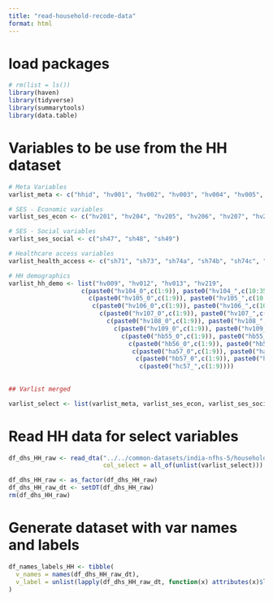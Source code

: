 ```yaml
---
title: "read-household-recode-data"
format: html
---
```


# load packages
```r
# rm(list = ls())
library(haven)
library(tidyverse)
library(summarytools)
library(data.table)

```

# Variables to be use from the HH dataset

```r
# Meta Variables
varlist_meta <- c("hhid", "hv001", "hv002", "hv003", "hv004", "hv005", "hv006", "hv007", "hv008a", "hv021", "hv022", "hv023", "hv024", "hv025", "shdist")

# SES - Economic variables
varlist_ses_econ <- c("hv201", "hv204", "hv205", "hv206", "hv207", "hv208", "hv209", "hv210", "hv211", "hv212", "hv213", "hv214", "hv215", "hv216", "hv221", "hv225", "hv226", "hv234a", "hv237", "hv238", "hv238a", "hv242", "hv243a", "hv243b", "hv243c", "hv243e", "hv244", "hv245", "hv246", "hv270", "hv271", "hv270a", "hv271a", "sh37b", "sh44", "sh45", "sh46", "sh50b", "sh50c", "sh50d", "sh50e", "sh50f", "sh50g", "sh50i", "sh50j", "sh50k", "sh50n", "sh50q", "sh50r", "sh50x", "sh50y", "sh50z", "sh52", "sh55", "sh61", "sh62", "sh64", "sh66", "sh67a", "sh67b", "sh67c", "sh67d", "sh67e", "sh67f", "sh69", "sh75")

# SES - Social variables
varlist_ses_social <- c("sh47", "sh48", "sh49")

# Healthcare access variables
varlist_health_access <- c("sh71", "sh73", "sh74a", "sh74b", "sh74c", "sh74d", "sh74e")

# HH demographics
varlist_hh_demo <- list("hv009", "hv012", "hv013", "hv219",
                    c(paste0("hv104_0",c(1:9)), paste0("hv104_",c(10:35))),
                      c(paste0("hv105_0",c(1:9)), paste0("hv105_",c(10:35))),
                       c(paste0("hv106_0",c(1:9)), paste0("hv106_",c(10:35))),
                         c(paste0("hv107_0",c(1:9)), paste0("hv107_",c(10:35))),
                           c(paste0("hv108_0",c(1:9)), paste0("hv108_",c(10:35))),
                             c(paste0("hv109_0",c(1:9)), paste0("hv109_",c(10:35))),
                               c(paste0("hb55_0",c(1:9)), paste0("hb55_",c(10:20))),
                                 c(paste0("hb56_0",c(1:9)), paste0("hb56_",c(10:20))),
                                  c(paste0("ha57_0",c(1:9)), paste0("ha57_",c(10:15))),
                                   c(paste0("hb57_0",c(1:9)), paste0("hb57_",c(10:20))),
                                    c(paste0("hc57_",c(1:9))))
                       
                       
## Varlist merged

varlist_select <- list(varlist_meta, varlist_ses_econ, varlist_ses_social, varlist_health_access, varlist_hh_demo)
```

# Read HH data for select variables

```r

df_dhs_HH_raw <- read_dta("../../common-datasets/india-nfhs-5/household-recode/IAHR7DFL.DTA", 
                          col_select = all_of(unlist(varlist_select)))

df_dhs_HH_raw <- as_factor(df_dhs_HH_raw) 
df_dhs_HH_raw_dt <- setDT(df_dhs_HH_raw)
rm(df_dhs_HH_raw)
```

# Generate dataset with var names and labels
```r
df_names_labels_HH <- tibble(
  v_names = names(df_dhs_HH_raw_dt),
  v_label = unlist(lapply(df_dhs_HH_raw_dt, function(x) attributes(x)$label))
)
```


